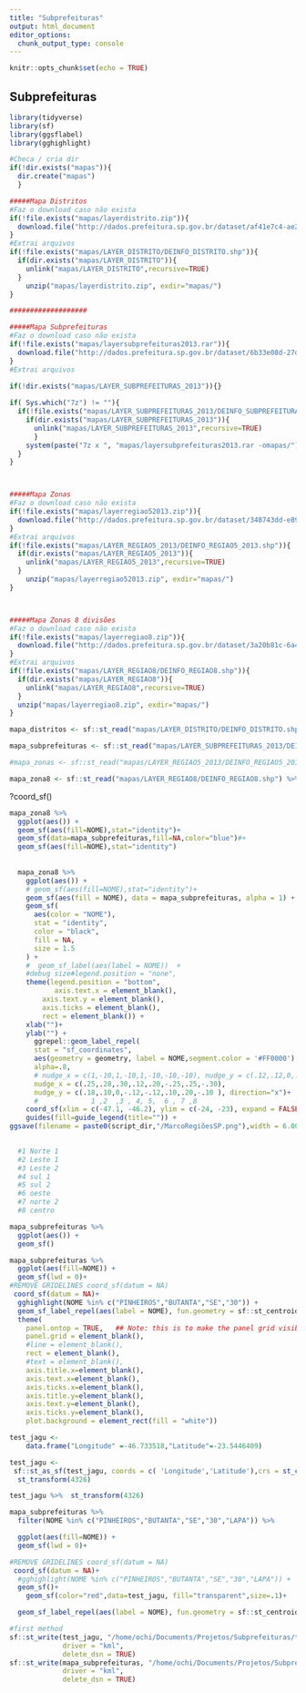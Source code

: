```yaml
---
title: "Subprefeituras"
output: html_document
editor_options: 
  chunk_output_type: console
---
```


```r
knitr::opts_chunk$set(echo = TRUE)
```

## Subprefeituras


```r
library(tidyverse)
library(sf)
library(ggsflabel)
library(gghighlight)
```

```r
#Checa / cria dir
if(!dir.exists("mapas")){
  dir.create("mapas")
  }

#####Mapa Distritos
#Faz o download caso não exista
if(!file.exists("mapas/layerdistrito.zip")){
  download.file("http://dados.prefeitura.sp.gov.br/dataset/af41e7c4-ae27-4bfc-9938-170151af7aee/resource/9e75c2f7-5729-4398-8a83-b4640f072b5d/download/layerdistrito.zip", "mapas/layerdistrito.zip")
}
#Extrai arquivos
if(!file.exists("mapas/LAYER_DISTRITO/DEINFO_DISTRITO.shp")){
  if(dir.exists("mapas/LAYER_DISTRITO")){
    unlink("mapas/LAYER_DISTRITO",recursive=TRUE)
  }
    unzip("mapas/layerdistrito.zip", exdir="mapas/")
}

###################

#####Mapa Subprefeituras
#Faz o download caso não exista
if(!file.exists("mapas/layersubprefeituras2013.rar")){
  download.file("http://dados.prefeitura.sp.gov.br/dataset/6b33e08d-27df-4d9b-bfe4-5dbba38a19d3/resource/21d1a2f8-faa6-405e-bdba-4bdad7fec759/download/layersubprefeituras2013.rar", "mapas/layersubprefeituras2013.rar")
}
#Extrai arquivos

if(!dir.exists("mapas/LAYER_SUBPREFEITURAS_2013")){}
  
if( Sys.which("7z") != ""){
  if(!file.exists("mapas/LAYER_SUBPREFEITURAS_2013/DEINFO_SUBPREFEITURAS_2013.shp")){
    if(dir.exists("mapas/LAYER_SUBPREFEITURAS_2013")){
      unlink("mapas/LAYER_SUBPREFEITURAS_2013",recursive=TRUE)
      }
    system(paste("7z x ", "mapas/layersubprefeituras2013.rar -omapas/"))
  }
}



#####Mapa Zonas
#Faz o download caso não exista
if(!file.exists("mapas/layerregiao52013.zip")){
  download.file("http://dados.prefeitura.sp.gov.br/dataset/348743dd-e89a-45ec-80d9-5ef201611ace/resource/b5c64d3d-c985-4e93-b069-82c4bfdbae07/download/layerregiao52013.zip", "mapas/layerregiao52013.zip")
}
#Extrai arquivos
if(!file.exists("mapas/LAYER_REGIAO5_2013/DEINFO_REGIAO5_2013.shp")){
  if(dir.exists("mapas/LAYER_REGIAO5_2013")){
    unlink("mapas/LAYER_REGIAO5_2013",recursive=TRUE)
  }
    unzip("mapas/layerregiao52013.zip", exdir="mapas/")
}



#####Mapa Zonas 8 divisões
#Faz o download caso não exista
if(!file.exists("mapas/layerregiao8.zip")){
  download.file("http://dados.prefeitura.sp.gov.br/dataset/3a20b81c-6a4f-4b55-8f6a-b642cb57a788/resource/d8bd2b02-25f2-46de-9c9c-d81ecc7a763b/download/layerregiao8.zip","mapas/layerregiao8.zip")
}
#Extrai arquivos
if(!file.exists("mapas/LAYER_REGIAO8/DEINFO_REGIAO8.shp")){
  if(dir.exists("mapas/LAYER_REGIAO8")){
    unlink("mapas/LAYER_REGIAO8",recursive=TRUE)
  }
  unzip("mapas/layerregiao8.zip", exdir="mapas/")
}

```

```r
mapa_distritos <- sf::st_read("mapas/LAYER_DISTRITO/DEINFO_DISTRITO.shp") %>%  st_transform(4326) 
```

```r
mapa_subprefeituras <- sf::st_read("mapas/LAYER_SUBPREFEITURAS_2013/DEINFO_SUBPREFEITURAS_2013.shp") %>% st_set_crs(5533) %>%  st_transform(4326) 
```

```r
#mapa_zonas <- sf::st_read("mapas/LAYER_REGIAO5_2013/DEINFO_REGIAO5_2013.shp") %>% st_set_crs(5533) %>%  st_transform(4326) 
```

```r
mapa_zona8 <- sf::st_read("mapas/LAYER_REGIAO8/DEINFO_REGIAO8.shp") %>% st_set_crs(5533) %>%  st_transform(4326) 
```
?coord_sf()

```r
mapa_zona8 %>%
  ggplot(aes()) +
  geom_sf(aes(fill=NOME),stat="identity")+
  geom_sf(data=mapa_subprefeituras,fill=NA,color="blue")#+
  geom_sf(aes(fill=NOME),stat="identity")
  
  
  mapa_zona8 %>%
    ggplot(aes()) +
    # geom_sf(aes(fill=NOME),stat="identity")+
    geom_sf(aes(fill = NOME), data = mapa_subprefeituras, alpha = 1) +
    geom_sf(
      aes(color = "NOME"),
      stat = "identity",
      color = "black",
      fill = NA,
      size = 1.5
    ) +
    #  geom_sf_label(aes(label = NOME))  +
    #debug size#legend.position = "none",
    theme(legend.position = "bottom", 
           axis.text.x = element_blank(),
        axis.text.y = element_blank(),
        axis.ticks = element_blank(),
        rect = element_blank()) +
    xlab("")+
    ylab("") +
      ggrepel::geom_label_repel(
      stat = "sf_coordinates",
      aes(geometry = geometry, label = NOME,segment.color = '#FF0000'),
      alpha=.8, 
      # nudge_x = c(1,-10,1,-10,1,-10,-10,-10), nudge_y = c(.12,.12,0,.12,0,0,0,0 ))+
      nudge_x = c(.25,.28,.30,.12,.20,-.25,.25,-.30), 
      nudge_y = c(.18,.10,0,-.12,-.12,.10,.20,-.10 ), direction="x")+
      #             1 ,2  ,3 , 4, 5,  6 , 7 ,8
    coord_sf(xlim = c(-47.1, -46.2), ylim = c(-24, -23), expand = FALSE) +
    guides(fill=guide_legend(title="")) +
ggsave(filename = paste0(script_dir,"/MarcoRegiõesSP.png"),width = 6.00, height = 3.33,dpi = 200 )

  
  #1 Norte 1
  #2 Leste 1
  #3 Leste 2
  #4 sul 1
  #5 sul 2
  #6 oeste
  #7 norte 2
  #8 centro
```



```r
mapa_subprefeituras %>%
  ggplot(aes()) +
  geom_sf()
```


```r
mapa_subprefeituras %>%
  ggplot(aes(fill=NOME)) +
  geom_sf(lwd = 0)+
#REMOVE GRIDELINES coord_sf(datum = NA)
 coord_sf(datum = NA)+
  gghighlight(NOME %in% c("PINHEIROS","BUTANTA","SE","30")) +
  geom_sf_label_repel(aes(label = NOME), fun.geometry = sf::st_centroid,fill = "white")+
  theme(
    panel.ontop = TRUE,   ## Note: this is to make the panel grid visible in this example
    panel.grid = element_blank(), 
    #line = element_blank(), 
    rect = element_blank(), 
    #text = element_blank(), 
    axis.title.x=element_blank(),
    axis.text.x=element_blank(),
    axis.ticks.x=element_blank(),
    axis.title.y=element_blank(),
    axis.text.y=element_blank(),
    axis.ticks.y=element_blank(),
    plot.background = element_rect(fill = "white"))
```
```r
test_jagu <-  
    data.frame("Longitude" =-46.733518,"Latitude"=-23.5446409)

test_jagu <-
 sf::st_as_sf(test_jagu, coords = c( 'Longitude','Latitude'),crs = st_crs(mapa_subprefeituras)) %>%
  st_transform(4326)

test_jagu %>%  st_transform(4326)

mapa_subprefeituras %>%
  filter(NOME %in% c("PINHEIROS","BUTANTA","SE","30","LAPA")) %>%

  ggplot(aes(fill=NOME)) +
  geom_sf(lwd = 0)+

#REMOVE GRIDELINES coord_sf(datum = NA)
 coord_sf(datum = NA)+
  #gghighlight(NOME %in% c("PINHEIROS","BUTANTA","SE","30","LAPA")) +
  geom_sf()+
    geom_sf(color="red",data=test_jagu, fill="transparent",size=.1)+

  geom_sf_label_repel(aes(label = NOME), fun.geometry = sf::st_centroid,fill = "white")
```
```r
#first method
sf::st_write(test_jagu, "/home/ochi/Documents/Projetos/Subprefeituras/test_jagu.kml",
             driver = "kml",
             delete_dsn = TRUE)
sf::st_write(mapa_subprefeituras, "/home/ochi/Documents/Projetos/Subprefeituras/mapa_subprefeituras.kml",
             driver = "kml",
             delete_dsn = TRUE)
```

